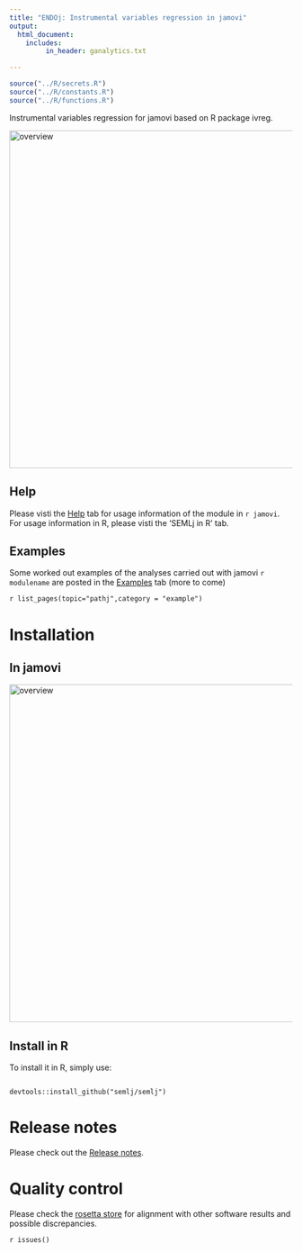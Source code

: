 ```yaml
---
title: "ENDOj: Instrumental variables regression in jamovi"
output: 
  html_document:
    includes:
         in_header: ganalytics.txt

---
```

  

```r
source("../R/secrets.R")
source("../R/constants.R")
source("../R/functions.R")
```
  

Instrumental variables regression for jamovi based on R package ivreg.

<img src="pics/overview.png" class="img-responsive" alt="overview" width="600">

## Help


Please visti the [Help](help.html) tab for usage information of the module in `r jamovi`. For usage information in R, please visti the 'SEMLj in R' tab.

## Examples

Some worked out examples of the analyses carried out with jamovi `r modulename` are posted in the  [Examples](examples.html) tab (more to come)

`r list_pages(topic="pathj",category = "example")`



# Installation

## In jamovi

<img src="pics/install.png" class="img-responsive" alt="overview" width="600">


## Install in R

To install it in R, simply use:

```

devtools::install_github("semlj/semlj")

```

# Release notes

Please check out the  [Release notes](release_notes.html). 

# Quality control

Please check the [rosetta store](rosetta.html) for alignment with other software results and possible discrepancies.

  
`r issues()`

